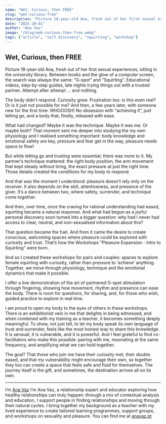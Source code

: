```yaml
---
name: "Wet, Curious, then FREE"
slug: "wet-curious-free"
description: "Picture 18-year-old Ana, fresh out of her first sexual experiences, sitting in the university library. Between books and the glow of a computer screen, the search was always the same: “G-spot” and “Squirting”. Educational videos, step-by-step guides, late nights trying things out with a trusted partner. Attempt after attempt ... and nothing. The body didn’t respond."
date: "2025-10-01"
author: "Ana Vaz"
image: "/blog/web-curious-then-free.webp"
tags: ["article", "self discovery", "squirting", "workshop"]
---
```


## Wet, Curious, then FREE

Picture 18-year-old Ana, fresh out of her first sexual experiences, sitting in the university library. Between books and the glow of a computer screen, the search was always the same: “G-spot” and “Squirting”. Educational videos, step-by-step guides, late nights trying things out with a trusted partner. Attempt after attempt ... and nothing.

The body didn’t respond. Curiosity grew. Frustration too: is this even real? Or is it just not possible for me? And then, a few years later, with someone new for the first time: WHOOOSH! No obsession with “achieving it”, just letting go, and a body that, finally, released with ease.

What had changed? Maybe it was the technique. Maybe it was me. Or maybe both? That moment sent me deeper into studying the my own physiology and I realised something important: body knowledge and emotional safety are key, pressure and fear get in the way, pleasure needs space to flow!

But while letting go and trusting were essential;  there was more to it. My partner’s technique mattered: the right body position, the arm movement that kept steady without tiring, the exact pressure at just the right time. Those details created the conditions for my body to respond.

And that was the moment I understood: pleasure doesn’t rely only on the receiver. It also depends on the skill, attentiveness, and presence of the giver. It’s a dance between two, where safety, surrender, and technique come together.

And then, over time, once the craving for rational understanding had eased, squirting became a natural response. And what had begun as a joyful personal discovery soon turned into a bigger question: why had I never had access to clear, neutral, and non-sexualised information about this? 

That question became the fuel. And from it came the desire to create conscious, welcoming spaces where pleasure could be explored with curiosity and trust. That’s how the Workshops "Pleasure Expansion - Intro to Squirting" were born.

And so I created these workshops for pairs and couples: spaces to explore female squirting with curiosity, rather than pressure to ‘achieve’ anything. Together, we move through physiology, technique and the emotional dynamics that make it possible.

I offer a live demonstration of the art of partnered G-spot stimulation through fingering, showing how movement, rhythm and presence can ease the body. There is room for questions, for sharing, and, for those who wish,  guided practice to explore in real time.

I am proud to open my body to the eyes of others in these workshops. There is an exhibitionist vein in me that delights in being witnessed, and when combined with my training as a teacher, it becomes something deeply meaningful. To show, not just tell, to let my body speak its own language of trust and surrender, feels like the most honest way to share this knowledge. It is sensual, it is vulnerable, and it is powerful. And I feel grateful to find co-facilitators who make this possible:  pairing with me, resonating at the same frequency, and amplifying what we can hold together.

The goal? That those who join me have their curiosity met, their doubts eased, and that my vulnerability might encourage their own, so together they too can create a space that feels safe and fluid for themselves. The journey itself is the gift, and sometimes, the destination arrives all on its own.

---

I’m [Ana Vaz](https://anavaz.pt/) I’m Ana Vaz, a relationship expert and educator exploring how healthy relationships can truly happen: through a mix of contextual analysis and education, I support people in finding relationships and moving through their natural cycles. I bring together my background as a teacher with my lived experience to create tailored learning programmes, support groups, and workshops on sexuality and pleasure. You can find me at [anavaz.pt](https://anavaz.pt/) 
